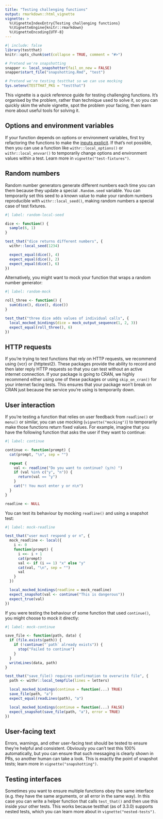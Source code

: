 ```yaml
---
title: "Testing challenging functions"
output: rmarkdown::html_vignette
vignette: >
  %\VignetteIndexEntry{Testing challenging functions}
  %\VignetteEngine{knitr::rmarkdown}
  %\VignetteEncoding{UTF-8}
---
```


```r
#| include: false
library(testthat)
knitr::opts_chunk$set(collapse = TRUE, comment = "#>")

# Pretend we're snapshotting
snapper <- local_snapshotter(fail_on_new = FALSE)
snapper$start_file("snapshotting.Rmd", "test")

# Pretend we're testing testthat so we can use mocking
Sys.setenv(TESTTHAT_PKG = "testthat")
```

This vignette is a quick reference guide for testing challenging functions. It's organised by the problem, rather than technique used to solve it, so you can quickly skim the whole vignette, spot the problem your facing, then learn more about useful tools for solving it.

## Options and environment variables

If your function depends on options or environment variables, first try refactoring the functions to make the [inputs explicit](https://design.tidyverse.org/inputs-explicit.html). If that's not possible, then you can use a function like `withr::local_options()` or `withr::local_envvar()` to temporarily change options and environment values within a test. Learn more in `vignette("test-fixtures")`.

## Random numbers

Random number generators generate different numbers each time you can them because they update a special `.Random.seed` variable. You can temporarily set this seed to a known value to make your random numbers reproducible with `withr::local_seed()`, making random numbers a special case of test fixtures.

```r
#| label: random-local-seed

dice <- function() {
  sample(6, 1)
}

test_that("dice returns different numbers", {
  withr::local_seed(1234)

  expect_equal(dice(), 4)
  expect_equal(dice(), 2)
  expect_equal(dice(), 6)
})
```

Alternatively, you might want to mock your function that wraps a random number generator:

```r
#| label: random-mock

roll_three <- function() {
  sum(dice(), dice(), dice())
}

test_that("three dice adds values of individual calls", {
  local_mocked_bindings(dice = mock_output_sequence(1, 2, 3))
  expect_equal(roll_three(), 6)
})
```

## HTTP requests

If you're trying to test functions that rely on HTTP requests, we recommend using {vcr} or {httptest2}. These packages provide the ability to record and then later reply HTTP requests so that you can test without an active internet connection. If your package is going to CRAN, we highly recommend either using one of these packages or using `skip_on_cran()` for your internet facing tests. This ensures that your package won't break on CRAN just because the service you're using is temporarily down.

## User interaction

If you're testing a function that relies on user feedback from `readline()` or `menu()` or similar, you can use mocking (`vignette("mocking")`) to temporarily make those functions return fixed values. For example, imagine that you have the following function that asks the user if they want to continue:

```r
#| label: continue

continue <- function(prompt) {
  cat(prompt, "\n", sep = "")

  repeat {
    val <- readline("Do you want to continue? (y/n) ")
    if (val %in% c("y", "n")) {
      return(val == "y")
    }
    cat("! You must enter y or n\n")
  }  
}

readline <- NULL
```

You can test its behaviour by mocking `readline()` and using a snapshot test:

```r
#| label: mock-readline

test_that("user must respond y or n", {
  mock_readline <- local({
    i <- 0
    function(prompt) {
      i <<- i + 1
      cat(prompt)
      val <- if (i == 1) "x" else "y"
      cat(val, "\n", sep = "")
      val
    }
  })

  local_mocked_bindings(readline = mock_readline)
  expect_snapshot(val <- continue("This is dangerous"))
  expect_true(val)
})
```

If you were testing the behaviour of some function that used `continue()`, you might choose to mock it directly:

```r
#| label: mock-continue

save_file <- function(path, data) {
  if (file.exists(path)) {
    if (!continue("`path` already exists")) {
      stop("Failed to continue")
    }
  }
  writeLines(data, path)
}

test_that("save_file() requires confirmation to overwrite file", {
  path <- withr::local_tempfile(lines = letters)

  local_mocked_bindings(continue = function(...) TRUE)
  save_file(path, "a")
  expect_equal(readLines(path), "a")

  local_mocked_bindings(continue = function(...) FALSE)
  expect_snapshot(save_file(path, "a"), error = TRUE)
})
```

## User-facing text

Errors, warnings, and other user-facing text should be tested to ensure they're helpful and consistent. Obviously you can't test this 100% automatically, but you can ensure that such messaging is clearly shown in PRs, so another human can take a look. This is exactly the point of snapshot tests; learn more in `vignette("snapshotting")`.

## Testing interfaces

Sometimes you want to ensure multiple functions obey the same interface (e.g. they have the same arguments, or all error in the same way). In this case you can write a helper function that calls `test_that()` and then use this inside your other tests. This works because testthat (as of 3.3.0) supports nested tests, which you can learn more about in `vignette("nested-tests")`.
